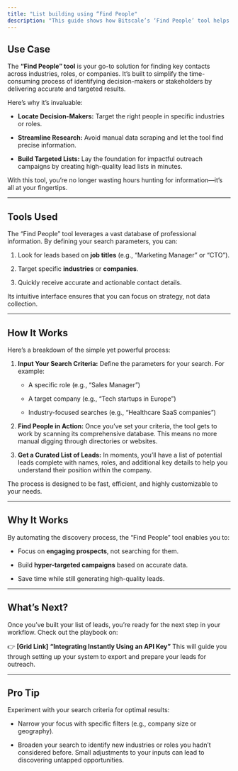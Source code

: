 ```yaml
---
title: "List building using “Find People"
description: "This guide shows how Bitscale’s ‘Find People’ tool helps you uncover critical contact details quickly and effectively, turning your prospecting into a seamless process."
---
```


## **Use Case**

The **“Find People” tool** is your go-to solution for finding key contacts across industries, roles, or companies. It’s built to simplify the time-consuming process of identifying decision-makers or stakeholders by delivering accurate and targeted results.

Here’s why it’s invaluable:

* **Locate Decision-Makers:** Target the right people in specific industries or roles.

* **Streamline Research:** Avoid manual data scraping and let the tool find precise information.

* **Build Targeted Lists:** Lay the foundation for impactful outreach campaigns by creating high-quality lead lists in minutes.

With this tool, you’re no longer wasting hours hunting for information—it’s all at your fingertips.

***

[​](https://docs.bitscale.ai/playbook/find-people#tools-used)
**Tools Used**
--------------

The “Find People” tool leverages a vast database of professional information. By defining your search parameters, you can:

1. Look for leads based on **job titles** (e.g., “Marketing Manager” or “CTO”).

2. Target specific **industries** or **companies**.

3. Quickly receive accurate and actionable contact details.

Its intuitive interface ensures that you can focus on strategy, not data collection.

***

[​](https://docs.bitscale.ai/playbook/find-people#how-it-works)
**How It Works**
----------------

Here’s a breakdown of the simple yet powerful process:

1. **Input Your Search Criteria:** Define the parameters for your search. For example:

   * A specific role (e.g., “Sales Manager”)

   * A target company (e.g., “Tech startups in Europe”)

   * Industry-focused searches (e.g., “Healthcare SaaS companies”)

2. **Find People in Action:** Once you’ve set your criteria, the tool gets to work by scanning its comprehensive database. This means no more manual digging through directories or websites.

3. **Get a Curated List of Leads:** In moments, you’ll have a list of potential leads complete with names, roles, and additional key details to help you understand their position within the company.

The process is designed to be fast, efficient, and highly customizable to your needs.

***

[​](https://docs.bitscale.ai/playbook/find-people#why-it-works)
**Why It Works**
----------------

By automating the discovery process, the “Find People” tool enables you to:

* Focus on **engaging prospects**, not searching for them.

* Build **hyper-targeted campaigns** based on accurate data.

* Save time while still generating high-quality leads.

***

[​](https://docs.bitscale.ai/playbook/find-people#whats-next)
**What’s Next?**
----------------

Once you’ve built your list of leads, you’re ready for the next step in your workflow. Check out the playbook on:

👉 **\[Grid Link]** **“Integrating Instantly Using an API Key”** This will guide you through setting up your system to export and prepare your leads for outreach.

***

[​](https://docs.bitscale.ai/playbook/find-people#pro-tip)
**Pro Tip**
-----------

Experiment with your search criteria for optimal results:

* Narrow your focus with specific filters (e.g., company size or geography).

* Broaden your search to identify new industries or roles you hadn’t considered before. Small adjustments to your inputs can lead to discovering untapped opportunities.